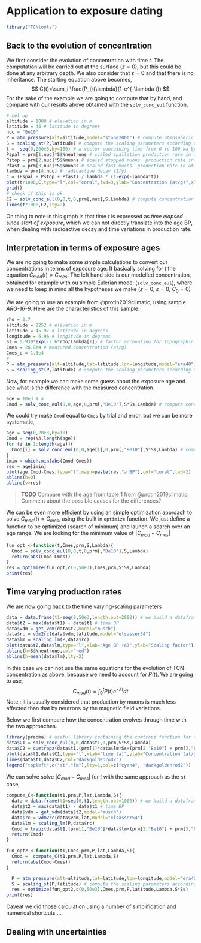 # Application to exposure dating

```r
library("TCNtools")
```

## Back to the evolution of concentration

We first consider the evolution of concentration with time $t$.
The computation will be carried out at the surface ($z=0$), but this could be done at any arbitrary depth.
We also consider that $\varepsilon = 0$ and that there is no inheritance.
The starting equation above becomes, $$
C(t)=\sum_i \frac{P_i}{\lambda}(1-e^{-\lambda t})
$$ 
For the sake of the example we are going to compute that by hand, and compare with our results above obtained with the `solv_conc_eul` function,

```r
# set up
altitude = 1000 # elevation in m
latitude = 45 # latitude in degrees
nuc = "Be10"
P = atm_pressure(alt=altitude,model="stone2000") # compute atmospheric pressure at site
S = scaling_st(P,latitude) # compute the scaling parameters according to Stone (2000)
t =  seq(0,200e3,by=100) # a vector containing time from 0 to 100 ka by 100 a steps
Pspal = prm[1,nuc]*S$Nneutrons # scaled spallation production rate in at/g/y (st scaling)
Pstop = prm[2,nuc]*S$Nmuons # scaled stopped muons  production rate in at/g/y
Pfast = prm[3,nuc]*S$Nmuons # scaled fast muons  production rate in at/g/y
lambda = prm[4,nuc] # radioactive decay (1/y)
C = (Pspal + Pstop + Pfast) / lambda * (1-exp(-lambda*t))
plot(t/1000,C,type="l",col="coral",lwd=3,ylab="Concentration (at/g)",xlab="Time (ka)")
grid()
# check if this is ok
C2 = solv_conc_eul(0,0,t,0,prm[,nuc],S,Lambda) # compute concentration for pure exposure
lines(t/1000,C2,lty=2)

```

On thing to note in this graph is that time $t$ is expressed as *time elapsed since start of exposure*, which we can not directly translate into the age BP, when dealing with radioactive decay and time variations in production rate. 

## Interpretation in terms of exposure ages
 We are no going to make some simple calculations to convert our concentrations in terms of exposure age. 
It basically solving for $t$ the equation $C_{mod}(t) = C_{mes}$. The left hand side is our modelled concentration, obtained for example with ou simple Eulerian model (`solv_conc_eul`), where we need to keep in mind all the hypotheses we make ($z=0$, $\varepsilon=0$, $C_0=0$) 

We are going to use an example from @protin2019climatic, using sample *ARG-16-9*. Here are the characteristics of this sample.

```r
rho = 2.7
altitude = 2252 # elevation in m
latitude = 45.97 # latitude in degrees
longitude = 6.96 # longitude in degrees
Ss = 0.939*exp(-2.6*rho/Lambda[1]) # factor accounting for topographic shielding and sample thickness
Cmes = 26.8e4 # measured concentration (at/g)
Cmes_e = 1.3e4
#
P = atm_pressure(alt=altitude,lat=latitude,lon=longitude,model="era40") # compute atmospheric pressure at site
S = scaling_st(P,latitude) # compute the scaling parameters according to Stone (2000)
```

Now, for example we can make some guess about the exposure age and see what is the difference with the measured concentration.

```r
age = 10e3 # a 
Cmod = solv_conc_eul(0,0,age,0,prm[,"Be10"],S*Ss,Lambda) # compute concentration
```

We could try make `Cmod` equal to `Cmes` by trial and error, but we can be more systematic,

```r
age = seq(0,20e3,by=10)
Cmod = rep(NA,length(age))
for (i in 1:length(age)){
  Cmod[i] = solv_conc_eul(0,0,age[i],0,prm[,"Be10"],S*Ss,Lambda) # compute concentration
}
imin = which.min(abs(Cmod-Cmes))
res = age[imin]
plot(age,Cmod-Cmes,type="l",main=paste(res,"a BP"),col="coral",lwd=2)
abline(h=0)
abline(v=res)
```

> **TODO** Compare with the age from table 1 from @protin2019climatic. Comment about the possible causes for the differences?

We can be even more efficient by using an simple optimization approach to solve $C_{mod}(t) = C_{mes}$, using the built in `optimize` function. We just define a function to be optimized (search of minimum) and launch a search over an age range. We are looking for the minimum value of $|C_{mod}-C_{mes}|$

```r
fun_opt <-function(t,Cmes,prm,S,Lambda){
  Cmod = solv_conc_eul(0,0,t,0,prm[,"Be10"],S,Lambda)
  return(abs(Cmod-Cmes))
}
res = optimize(fun_opt,c(0,50e3),Cmes,prm,S*Ss,Lambda)
print(res)
```

## Time varying production rates
We are now going back to the time varying-scaling parameters

```r
data = data.frame(t1=seq(0,50e3,length.out=2000)) # we build a dataframe to store results
data$t2 = max(data$t1) - data$t1 # time BP
data$vdm = get_vdm(data$t2,model="musch")
data$rc = vdm2rc(data$vdm,latitude,model="elsasser54")
data$lm = scaling_lm(P,data$rc)
plot(data$t2,data$lm,type="l",xlab="Age BP (a)",ylab="Scaling factor")
abline(h=S$Nneutrons,col="red")
abline(h=mean(data$lm),lty=2)
```

In this case we can not use the same equations for the evolution of TCN  concentration as above, because we need to account for $P(t)$. We are going to use,
$$C_{mod}(t) = \int_0^t P(t)e^{-\lambda t}dt$$
Note : it is usually considered that production by muons is much less affected than that by neutrons by the magnetic field variations.

Below we first compare how the concentration evolves through time with the two approaches. 

```r
library(pracma) # useful library containing the cumtrapz function for trapezoidal integration
data$C1 = solv_conc_eul(0,0,data$t1,0,prm,S*Ss,Lambda) 
data$C2 = cumtrapz(data$t1,(prm[1]*data$lm*Ss+(prm[2,"Be10"] + prm[3,"Be10"])*Ss*S$Nmuons)*(exp(-prm["lambda",'Be10']*data$t1)))[,1] 
plot(data$t1,data$C1,type="l",xlab="time (a)",ylab="Concentration (at/g)",col="cyan4")
lines(data$t1,data$C2,col="darkgoldenrod2")
legend("topleft",c("st","lm"),lty=1,col=c("cyan4", "darkgoldenrod2"))
```

We can solve solve $|C_{mod}-C_{mes}|$ for $t$ with the same approach as the `st` case,

```r
compute_C<-function(t1,prm,P,lat,Lambda,S){
  data = data.frame(t1=seq(0,t1,length.out=1000)) # we build a dataframe to store results
  data$t2 = max(data$t1) - data$t1 # time BP
  data$vdm = get_vdm(data$t2,model="musch")
  data$rc = vdm2rc(data$vdm,lat,model="elsasser54")
  data$lm = scaling_lm(P,data$rc)
  Cmod = trapz(data$t1,(prm[1,"Be10"]*data$lm+(prm[2,"Be10"] + prm[3,"Be10"])*S$Nmuons)*(exp(-prm["lambda",'Be10']*data$t2)))
  return(Cmod)
}

fun_opt2 <-function(t1,Cmes,prm,P,lat,Lambda,S){
  Cmod =  compute_C(t1,prm,P,lat,Lambda,S)
  return(abs(Cmod-Cmes))
}

  P = atm_pressure(alt=altitude,lat=latitude,lon=longitude,model="era40") # compute atmospheric pressure at site
  S = scaling_st(P,latitude) # compute the scaling parameters according to Stone (2000)
  res = optimize(fun_opt2,c(0,50e3),Cmes,prm,P,latitude,Lambda,S*Ss)
print(res)
```


Caveat we did those calculation using a number of simplification and numerical shortcuts ....

## Dealing with uncertainties